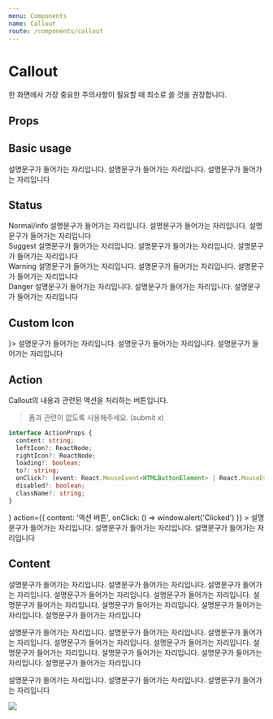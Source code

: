 ```yaml
---
menu: Components
name: Callout
route: /components/callout
---
```



# Callout

한 화면에서 가장 중요한 주의사항이 필요할 때 최소로 쓸 것을 권장합니다.

## Props

<Props of={Callout} />

## Basic usage

<Playground>
  <Callout title="공지사항">
    설명문구가 들어가는 자리입니다. 설명문구가 들어가는 자리입니다. 설명문구가 들어가는 자리입니다
  </Callout>
  <br />
  <Callout title="공지사항" />
</Playground>

## Status

<Playground>
  Normal/info
  <Callout title="공지사항" status={CalloutStatus.DEFAULT}>
    설명문구가 들어가는 자리입니다. 설명문구가 들어가는 자리입니다. 설명문구가 들어가는 자리입니다
  </Callout>
  <br />
  Suggest
  <Callout title="서비스 이용 방법" status={CalloutStatus.SUGGEST}>
    설명문구가 들어가는 자리입니다. 설명문구가 들어가는 자리입니다. 설명문구가 들어가는 자리입니다
  </Callout>
  <br />
  Warning
  <Callout title="주의사항, 아직 일어나지 않은 사고" status={CalloutStatus.WARNING}>
    설명문구가 들어가는 자리입니다. 설명문구가 들어가는 자리입니다. 설명문구가 들어가는 자리입니다
  </Callout>
  <br />
  Danger
  <Callout title="금지사항, 오류, 사고" status={CalloutStatus.DANGER}>
    설명문구가 들어가는 자리입니다. 설명문구가 들어가는 자리입니다. 설명문구가 들어가는 자리입니다
  </Callout>
</Playground>

## Custom Icon

<Playground>
  <Callout title="공지사항" icon={<Icon.Project fillColor={Colors.red600} />}>
    설명문구가 들어가는 자리입니다. 설명문구가 들어가는 자리입니다. 설명문구가 들어가는 자리입니다
  </Callout>
</Playground>

## Action

Callout의 내용과 관련된 액션을 처리하는 버튼입니다.

> 폼과 관련이 없도록 사용해주세요. (submit x)

```ts
interface ActionProps {
  content: string;
  leftIcon?: ReactNode;
  rightIcon?: ReactNode;
  loading?: boolean;
  to?: string;
  onClick?: (event: React.MouseEvent<HTMLButtonElement> | React.MouseEvent<HTMLAnchorElement>) => void;
  disabled?: boolean;
  className?: string;
}
```

<Playground>
  <Callout
    title="공지사항"
    icon={<Icon.Project fillColor={Colors.red600} />}
    action={{ content: '액션 버튼', onClick: () => window.alert('Clicked') }}
  >
    설명문구가 들어가는 자리입니다. 설명문구가 들어가는 자리입니다. 설명문구가 들어가는 자리입니다
  </Callout>
</Playground>

## Content

<Playground>
  <Callout title="공지사항">
    <p>
      설명문구가 들어가는 자리입니다. 설명문구가 들어가는 자리입니다. 설명문구가 들어가는 자리입니다. 설명문구가
      들어가는 자리입니다. 설명문구가 들어가는 자리입니다. 설명문구가 들어가는 자리입니다. 설명문구가 들어가는
      자리입니다. 설명문구가 들어가는 자리입니다. 설명문구가 들어가는 자리입니다
    </p>
    <p>
      설명문구가 들어가는 자리입니다. 설명문구가 들어가는 자리입니다. 설명문구가 들어가는 자리입니다. 설명문구가
      들어가는 자리입니다. 설명문구가 들어가는 자리입니다. 설명문구가 들어가는 자리입니다. 설명문구가 들어가는
      자리입니다. 설명문구가 들어가는 자리입니다. 설명문구가 들어가는 자리입니다
    </p>
    <p>설명문구가 들어가는 자리입니다. 설명문구가 들어가는 자리입니다. 설명문구가 들어가는 자리입니다</p>
    <div style={{ borderRadius: '3px', overflow: 'hidden', height: '200px' }}>
      <img src={imageSrc} style={{ display: 'block', objectFit: 'cover', height: '100%' }} />
    </div>
  </Callout>
</Playground>
